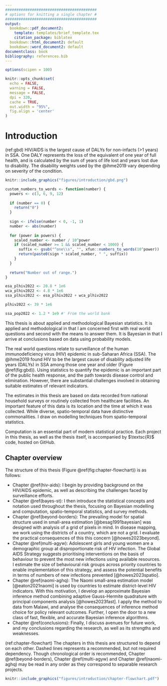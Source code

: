 ```yaml
---
#########################################
# options for knitting a single chapter #
#########################################
output:
  bookdown::pdf_document2:
    template: templates/brief_template.tex
    citation_package: biblatex
  bookdown::html_document2: default
  bookdown::word_document2: default
documentclass: book
bibliography: references.bib
---
```


```r
options(scipen = 100)

knitr::opts_chunk$set(
  echo = FALSE,
  warning = FALSE,
  message = FALSE,
  dpi = 320,
  cache = TRUE,
  out.width = "95%",
  fig.align = 'center'
)
```

# Introduction
\adjustmtc
\markboth{Introduction}{}
<!-- For PDF output, include these two LaTeX commands after unnumbered chapter headings, otherwise the mini table of contents and the running header will show the previous chapter -->

(ref:gbd) HIV/AIDS is the largest cause of DALYs for non-infacts (>1 years) in SSA. One DALY represents the loss of the equivalent of one year of full health, and is calculated by the sum of years of life lost and years lost due to disability. The disability weights used by the @ihme2019 vary depending on severity of the condition.

```r
knitr::include_graphics("figures/introduction/gbd.png")
```

```r
custom_numbers_to_words <- function(number) {
  powers <- c(3, 6, 9, 12)
  
  if (number == 0) {
    return("0")
  }
  
  sign <- ifelse(number < 0, -1, 1)
  number <- abs(number)
  
  for (power in powers) {
    scaled_number <- number / 10^power
    if (scaled_number >= 1 && scaled_number < 1000) {
      suffix <- gsub("^one\\s", "", xfun::numbers_to_words(10^power))
      return(paste0(sign * scaled_number, " ", suffix))
    }
  }
  
  return("Number out of range.")
}

esa_plhiv2022 <- 20.8 * 1e6
wca_plhiv2022 <- 4.8 * 1e6
ssa_plhiv2022 <- esa_plhiv2022 + wca_plhiv2022

plhiv2022 <- 39 * 1e6

ssa_pop2022 <- 1.2 * 1e9 #' From the world bank
```

This thesis is about applied and methodological Bayesian statistics.
It is applied and methodological in that I am concerned first with real world questions and second with the means to answer them.
It is Bayesian in that I arrive at conclusions based on data using probability models.

The real world questions relate to surveillance of the human immunodeficiency virus (HIV) epidemic in sub-Saharan Africa (SSA).
The @ihme2019 found HIV to be the largest cause of disability adjusted life years (DALYs) in SSA among those one year and older (Figure \@ref(fig:gbd)).
Using statistics to quantify the epidemic is an important part of the public health response, and the path towards disease control and elimination.
However, there are substantial challenges involved in obtaining suitable estimates of relevant indicators.

The estimates in this thesis are based on data recorded from national household surveys or routinely collected from healthcare facilities.
An important feature of this data is its location and the time at which it was collected.
While diverse, spatio-temporal data have distinctive commonalities.
I draw on modelling techniques from spatio-temporal statistics.

Computation is an essential part of modern statistical practice.
Each project in this thesis, as well as the thesis itself, is accompanied by $\textsc{R}$ code, hosted on GitHub.

## Chapter overview

The structure of this thesis (Figure \@ref(fig:chapter-flowchart)) is as follows:

* Chapter \@ref(hiv-aids): I begin by providing background on the HIV/AIDS epidemic, as well as describing the challenges faced by surveillance efforts.
* Chapter \@ref(bayes-st): I then introduce the statistical concepts and notation used throughout the thesis, focusing on Bayesian modelling and computation, spatio-temporal statistics, and survey methods.
* Chapter \@ref(beyond-borders): The prevailing model for spatial structure used in small-area estimation [@besag1991bayesian] was designed with analysis of a grid of pixels in mind.
In disease mapping, we work using the districts of a country, which are not a grid.
I evaluate the practical consequences of this this concern [@howes2023beyond].
* Chapter \@ref(multi-agyw): Adolescent girls and young women are a demographic group at disproportionate risk of HIV infection.
The Global AIDS Strategy suggests prioritising interventions on the basis of behaviour to prevent the most new infections using available resources.
I estimate the size of behavioural risk groups across priority countries to enable implementation of this strategy, and assess the potential benefits in terms of numbers of new infections prevented [@howes2023spatio].
* Chapter \@ref(naomi-aghq): The Naomi small-area estimation model [@eaton2021naomi] is used by countries to estimate district-level HIV indicators.
With this motivation, I develop an approximate Bayesian inference method combining adaptive Gauss-Hermite quadrature with principal components analysis [@howes2023fast].
I apply the method to data from Malawi, and analyse the consequences of inference method choice for policy relevant outcomes.
Further, I open the door to a new class of fast, flexible, and accurate Bayesian inference algorithms.
* Chapter \@ref(conclusions): Finally, I discuss avenues for future work, and my conclusions regarding the research, as well as its strengths and weaknesses.

(ref:chapter-flowchart) The chapters in this thesis are structured to depend on each other. Dashed lines represents a recommended, but not required dependency. Though chronological order is recommended, Chapter \@ref(beyond-borders), Chapter \@ref(multi-agyw) and Chapter \@ref(naomi-aghq) may be read in any order as they correspond to separable research projects.

```r
knitr::include_graphics("figures/introduction/chapter-flowchart.pdf")
```
